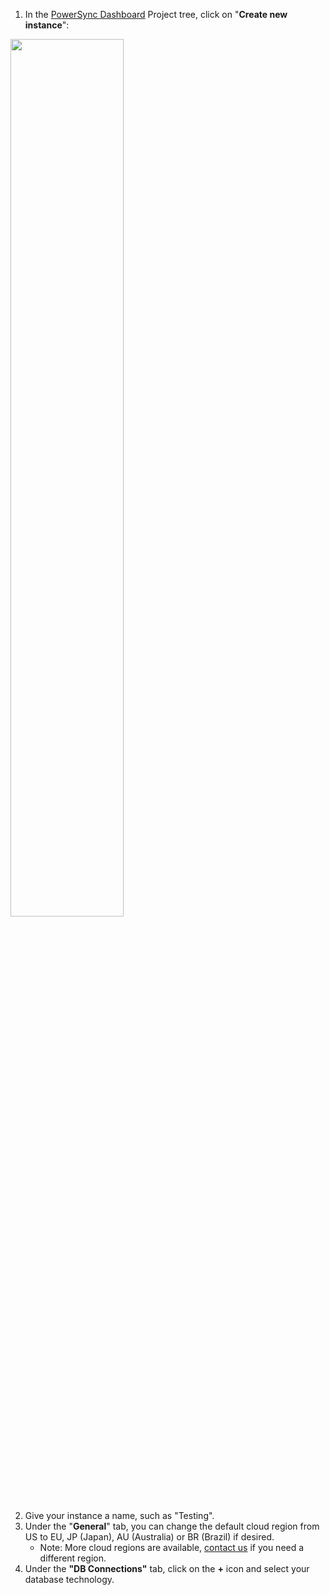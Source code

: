 1. In the [PowerSync Dashboard](/usage/tools/powersync-dashboard) Project tree, click on "**Create new instance**":

<Frame>
  <img src="/images/installation/create-new-instance.png" width="60%" />
</Frame>

2. Give your instance a name, such as "Testing".
3. Under the "**General**" tab, you can change the default cloud region from US to EU, JP (Japan), AU (Australia) or BR (Brazil) if desired.
   * Note: More cloud regions are available, [contact us](/resources/contact-us) if you need a different region.
4. Under the **"DB Connections"** tab, click on the **+** icon and select your database technology.